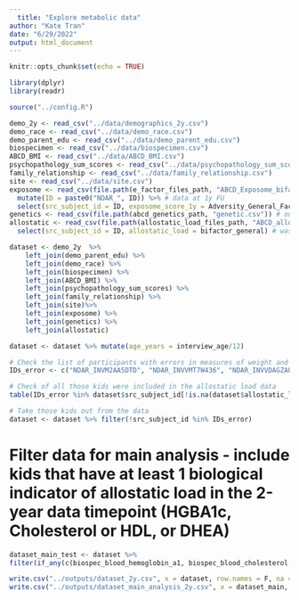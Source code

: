 ```yaml
---
  title: "Explore metabolic data"
author: "Kate Tran"
date: "6/29/2022"
output: html_document
---
```

  
```r
knitr::opts_chunk$set(echo = TRUE)
```

```r
library(dplyr)
library(readr)

source("../config.R")
```

```r
demo_2y <- read_csv("../data/demographics_2y.csv")
demo_race <- read_csv("../data/demo_race.csv")
demo_parent_edu <- read_csv("../data/demo_parent_edu.csv")
biospecimen <- read_csv("../data/biospecimen.csv")
ABCD_BMI <- read_csv("../data/ABCD_BMI.csv")
psychopathology_sum_scores <- read_csv("../data/psychopathology_sum_scores.csv")
family_relationship <- read_csv("../data/family_relationship.csv")
site <- read_csv("../data/site.csv")
exposome <- read_csv(file.path(e_factor_files_path, "ABCD_Exposome_bifactor_scores_16March2021.csv")) %>%
  mutate(ID = paste0("NDAR_", ID)) %>% # data at 1y FU
  select(src_subject_id = ID, exposome_score_1y = Adversity_General_Factor)
genetics <- read_csv(file.path(abcd_genetics_path, "genetic.csv")) # one time data
allostatic <- read_csv(file.path(allostatic_load_files_path, "ABCD_allostatic_load_factor_scores.csv")) %>% 
  select(src_subject_id = ID, allostatic_load = bifactor_general) # was created using data at 2y FU
```

```r
dataset <- demo_2y  %>%
    left_join(demo_parent_edu) %>%
    left_join(demo_race) %>%
    left_join(biospecimen) %>%
    left_join(ABCD_BMI) %>%
    left_join(psychopathology_sum_scores) %>% 
    left_join(family_relationship) %>% 
    left_join(site)%>% 
    left_join(exposome) %>%
    left_join(genetics) %>%
    left_join(allostatic)
```

```r
dataset <- dataset %>% mutate(age_years = interview_age/12)
```

```r
# Check the list of participants with errors in measures of weight and height (ABCD 5.0) # at 2-year FU only
IDs_error <- c("NDAR_INVM2AA5DTD", "NDAR_INVVMT7W436", "NDAR_INVVDAGZAU0", "NDAR_INV39Z1U19N", "NDAR_INVLEXJMGJ6")

# Check of all those kids were included in the allostatic load data
table(IDs_error %in% dataset$src_subject_id[!is.na(dataset$allostatic_load)]) # 5

# Take those kids out from the data
dataset <- dataset %>% filter(!src_subject_id %in% IDs_error)
```

# Filter data for main analysis - include kids that have at least 1 biological indicator of allostatic load in the 2-year data timepoint (HGBA1c, Cholesterol or HDL, or DHEA)
```r
dataset_main_test <- dataset %>% 
filter(if_any(c(biospec_blood_hemoglobin_a1, biospec_blood_cholesterol, biospec_blood_hdl_cholesterol, hormone_scr_dhea_mean), ~ !is.na(.)))
```



```r
write.csv("../outputs/dataset_2y.csv", x = dataset, row.names = F, na = "")
write.csv("../outputs/dataset_main_analysis_2y.csv", x = dataset_main, row.names = F, na = "")
```


